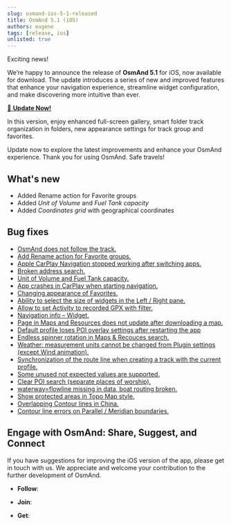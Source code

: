 ```yaml
---
slug: osmand-ios-5-1-released
title: OsmAnd 5.1 (iOS)
authors: eugene
tags: [release, ios]
unlisted: true
---
```




Exciting news!  

We’re happy to announce the release of **OsmAnd 5.1** for iOS, now available for download. The update introduces a series of new and improved features that enhance your navigation experience, streamline widget configuration, and make discovering more intuitive than ever.  

[🔄   **Update Now!**](https://itunes.apple.com/us/app/osmand-maps-travel-navigate/id934850257)  

In this version, enjoy enhanced full-screen gallery, smart folder track organization in folders, new appearance settings for track group and favorites.  

Update now to explore the latest improvements and enhance your OsmAnd experience. Thank you for using OsmAnd. Safe travels!  


<!--truncate-->

## What's new

- Added Rename action for Favorite groups
- Added *Unit of Volume* and *Fuel Tank capacity*
- Added *Coordinates grid* with geographical coordinates




## Bug fixes

- [OsmAnd does not follow the track.](https://github.com/osmandapp/OsmAnd-iOS/issues/4412)
- [Add Rename action for Favorite groups.](https://github.com/osmandapp/OsmAnd-iOS/issues/4516)
- [Apple CarPlay Navigation stopped working after switching apps.](https://github.com/osmandapp/OsmAnd-iOS/issues/4442)
- [Broken address search.](https://github.com/osmandapp/OsmAnd-iOS/issues/4598)
- [Unit of Volume and Fuel Tank capacity.](https://github.com/osmandapp/OsmAnd-iOS/issues/4104)
- [App crashes in CarPlay when starting navigation.](https://github.com/osmandapp/OsmAnd-iOS/issues/4605)
- [Changing appearance of Favorites.](https://github.com/osmandapp/OsmAnd-iOS/issues/4428)
- [Ability to select the size of widgets in the Left / Right pane.](https://github.com/osmandapp/OsmAnd-iOS/issues/4494)
- [Allow to set Activity to recorded GPX with filter.](https://github.com/osmandapp/OsmAnd-iOS/issues/4177)
- [Navigation info – Widget.](https://github.com/osmandapp/OsmAnd-iOS/issues/4468)
- [Рage in Maps and Resources does not update after downloading a map.](https://github.com/osmandapp/OsmAnd-iOS/issues/4301)
- [Default profile loses POI overlay settings after restarting the app](https://github.com/osmandapp/OsmAnd-iOS/issues/4455)
- [Endless spinner rotation in Maps & Recouces search.](https://github.com/osmandapp/OsmAnd-iOS/issues/4395)
- [Weather: measurement units cannot be changed from Plugin settings (except Wind animation).](https://github.com/osmandapp/OsmAnd-iOS/issues/4413)
- [Synchronization of the route line when creating a track with the current profile.](https://github.com/osmandapp/OsmAnd-iOS/issues/4392)
- [Some unused not expected values are supported.](https://github.com/osmandapp/OsmAnd/issues/22103)
- [Clear POI search (separate places of worship).](https://github.com/osmandapp/OsmAnd/issues/21972)
- [waterway=flowline missing in data, boat routing broken.](https://github.com/osmandapp/OsmAnd/issues/22512)
- [Show protected areas in Topo Map style.](https://github.com/osmandapp/OsmAnd/issues/22168)
- [Overlapping Contour lines in China.](https://github.com/osmandapp/OsmAnd/issues/22434)
- [Contour line errors on Parallel / Meridian boundaries.](https://github.com/osmandapp/OsmAnd/issues/21738)

## Engage with OsmAnd: Share, Suggest, and Connect

If you have suggestions for improving the iOS version of the app, please get in touch with us. We appreciate and welcome your contribution to the further development of OsmAnd.

- **Follow**: <LinksSocial/>  

- **Join**: <LinksTelegram/>  

- **Get**: 

&nbsp;<AppleStore/>